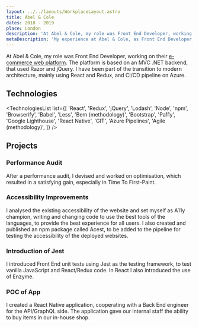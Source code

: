 ```yaml
---
layout: ../../layouts/WorkplaceLayout.astro
title: Abel & Cole
dates: 2018 - 2019
place: London
description: 'At Abel & Cole, my role was Front End Developer, working on the e-commerce web platform. I was part of the transition to modern architecture, mainly using React and Redux, and CI/CD pipeline on Azure.'
metaDescription: 'My experience at Abel & Cole, as Front End Developer, working on the e-commerce web platform.'
---
```



At Abel & Cole, my role was Front End Developer, working on their <a href="https://abelandcole.co.uk" target="_blank">e-commerce web platform</a>. The platform is based on an MVC .NET backend, that used Razor and jQuery.
I have been part of the transition to modern architecture, mainly using React and Redux, and CI/CD pipeline on Azure.

## Technologies

<TechnologiesList
  list={[
    'React',
    'Redux',
    'jQuery',
    'Lodash',
    'Node',
    'npm',
    'Browserify',
    'Babel',
    'Less',
    'Bem (methodology)',
    'Bootstrap',
    'Pa11y',
    'Google Lighthouse',
    'React Native',
    'GIT',
    'Azure Pipelines',
    'Agile (methodology)',
  ]}
/>

## Projects

### Performance Audit

After a performance audit, I devised and worked on optimisation, which resulted in a satisfying gain, especially in Time To First-Paint.

### Accessibility Improvements

I analysed the existing accessibility of the website and set myself as A11y champion, writing and changing code to use the best tools of the languages, to provide the best experience for all users. I also created and published an npm package called Acest, to be added to the pipeline for testing the accessibility of the deployed websites.

### Introduction of Jest

I introduced Front End unit tests using Jest as the testing framework, to test vanilla JavaScript and React/Redux code. In React I also introduced the use of Enzyme.

### POC of App

I created a React Native application, cooperating with a Back End engineer for the API/GraphQL side. The application gave our internal staff the ability to buy items in our in-house shop.
